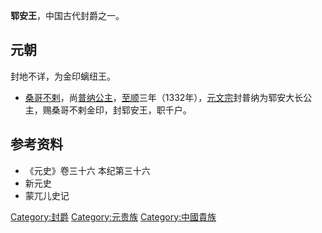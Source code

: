 '''郓安王'''，中国古代封爵之一。
==元朝==
封地不详，为金印螭纽王。
*[[桑哥不剌|桑哥不剌]]，尚[[普纳公主|普纳公主]]，[[至顺|至顺]]三年（1332年），[[元文宗|元文宗]]封普纳为郓安大长公主，赐桑哥不剌金印，封郓安王，职千户。
==参考资料==
*《元史》卷三十六 本纪第三十六
*新元史
*蒙兀儿史记

{{元朝藩王}}

[[Category:封爵|Category:封爵]]
[[Category:元贵族|Category:元贵族]]
[[Category:中國貴族|Category:中國貴族]]